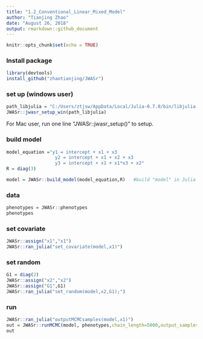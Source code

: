 ```yaml
---
title: "1.2_Conventional_Linear_Mixed_Model"
author: "Tianjing Zhao"
date: "August 26, 2018"
output: rmarkdown::github_document
---
```


```r
knitr::opts_chunk$set(echo = TRUE)
```



### Install package
```r
library(devtools)
install_github("zhaotianjing/JWASr")
```
### set up (windows user)
```r
path_libjulia = "C:/Users/ztjsw/AppData/Local/Julia-0.7.0/bin/libjulia.dll"
JWASr::jwasr_setup_win(path_libjulia)
```
For Mac user, run one line "JWASr::jwasr_setup()" to setup.


### build model
```r
model_equation ="y1 = intercept + x1 + x3
                  y2 = intercept + x1 + x2 + x3
                  y3 = intercept + x1 + x1*x3 + x2"
R = diag(3)

model = JWASr::build_model(model_equation,R)   #build "model" in Julia
```


### data
```r
phenotypes = JWASr::phenotypes
phenotypes
```

### set covariate
```r
JWASr::assign("x1","x1")
JWASr::ran_julia("set_covariate(model,x1)")
```

### set random
```r
G1 = diag(2)
JWASr::assign("x2","x2")
JWASr::assign("G1",G1)
JWASr::ran_julia("set_random(model,x2,G1);")
```


### run
```R
JWASr::ran_julia("outputMCMCsamples(model,x1)")
out = JWASr::runMCMC(model, phenotypes,chain_length=5000,output_samples_frequency=100)
out
```
